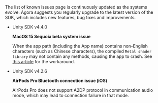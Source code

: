<PlatformWrapper platform="unity">

The list of known issues page is continuously updated as the systems evolve. Agora suggests you regularly upgrade to the latest version of the SDK, which includes new features, bug fixes and improvements. 

- Unity SDK v4.4.0

    **MacOS 15 Sequoia beta system issue**

    When the app path (including the App name) contains non-English characters (such as Chinese characters), the compiled `Metal shader library` may not contain any methods, causing the app to crash. See [this article](../../help/other-issues/macos_15_beta) for the workaround.


- Unity SDK v4.2.6

    **AirPods Pro Bluetooth connection issue (iOS)**

    AirPods Pro does not support A2DP protocol in communication audio mode, which may lead to connection failure in that mode.

</PlatformWrapper>
